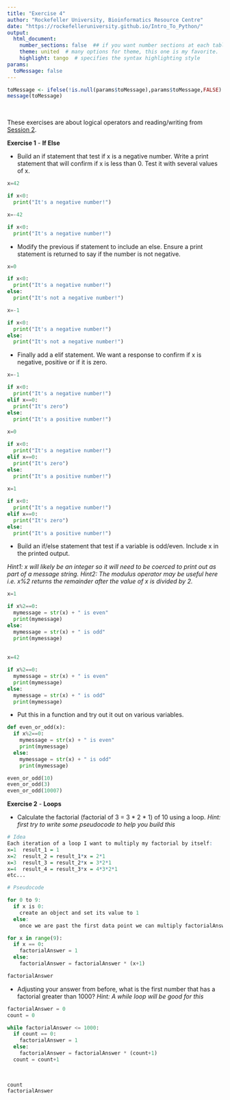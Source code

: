 ```yaml
---
title: "Exercise 4"
author: "Rockefeller University, Bioinformatics Resource Centre"
date: "https://rockefelleruniversity.github.io/Intro_To_Python/"
output: 
  html_document:
    number_sections: false  ## if you want number sections at each table header
    theme: united  # many options for theme, this one is my favorite.
    highlight: tango  # specifies the syntax highlighting style
params:
  toMessage: false    
---
```


```r
toMessage <- ifelse(!is.null(params$toMessage),params$toMessage,FALSE)
message(toMessage)
```


<p>&nbsp;</p>
These exercises are about logical operators and reading/writing from [Session 2](https://rockefelleruniversity.github.io/Intro_To_Python/). 

**Exercise 1** - **If Else**

- Build an if statement that test if x is a negative number. Write a print statement that will confirm if x is less than 0. Test it with several values of x.


```python
x=42

if x<0:
  print("It's a negative number!")

x=-42

if x<0:
  print("It's a negative number!")

```

- Modify the previous if statement to include an else. Ensure a print statement is returned to say if the number is not negative. 

```python

x=0

if x<0:
  print("It's a negative number!")
else:
  print("It's not a negative number!")

x=-1

if x<0:
  print("It's a negative number!")
else:
  print("It's not a negative number!")

```

- Finally add a elif statement. We want a response to confirm if x is negative, positive or if it is zero. 

```python
x=-1

if x<0:
  print("It's a negative number!")
elif x==0:
  print("It's zero")
else:
  print("It's a positive number!")
  
x=0

if x<0:
  print("It's a negative number!")
elif x==0:
  print("It's zero")
else:
  print("It's a positive number!")
  
x=1

if x<0:
  print("It's a negative number!")
elif x==0:
  print("It's zero")
else:
  print("It's a positive number!")

```

- Build an if/else statement that test if a variable is odd/even. Include x in the printed output. 

*Hint1: x will likely be an integer so it will need to be coerced to print out as part of a message string.*
*Hint2: The modulus operator may be useful here i.e. x%2 returns the remainder after the value of x is divided by 2.* 


```python
x=1

if x%2==0:
  mymessage = str(x) + " is even"
  print(mymessage)
else:
  mymessage = str(x) + " is odd"
  print(mymessage)
  
  
x=42

if x%2==0:
  mymessage = str(x) + " is even"
  print(mymessage)
else:
  mymessage = str(x) + " is odd"
  print(mymessage)

```

- Put this in a function and try out it out on various variables.

```python

def even_or_odd(x):
  if x%2==0:
    mymessage = str(x) + " is even"
    print(mymessage)
  else:
    mymessage = str(x) + " is odd"
    print(mymessage)

even_or_odd(10)
even_or_odd(3)
even_or_odd(10007)
```

**Exercise 2** - **Loops**

- Calculate the factorial (factorial of 3 = 3 * 2 * 1) of 10 using a loop. 
*Hint: first try to write some pseudocode to help you build this*

```r

# Idea
Each iteration of a loop I want to multiply my factorial by itself:
x=1  result_1 = 1
x=2  result_2 = result_1*x = 2*1
x=3  result_3 = result_2*x = 3*2*1
x=4  result_4 = result_3*x = 4*3*2*1
etc...

# Pseudocode

for 0 to 9:
  if x is 0:
    create an object and set its value to 1
  else:
    once we are past the first data point we can multiply factorialAnswer by the iteration we are on. Then overwrite factorialAnswer with this result. 

```

```python

for x in range(9):
  if x == 0:
    factorialAnswer = 1
  else:
    factorialAnswer = factorialAnswer * (x+1)

factorialAnswer
```

- Adjusting your answer from before, what is the first number that has a factorial greater than 1000?
*Hint: A while loop will be good for this*

```python

factorialAnswer = 0
count = 0

while factorialAnswer <= 1000:
  if count == 0:
    factorialAnswer = 1
  else:
    factorialAnswer = factorialAnswer * (count+1)
  count = count+1
    
    

count
factorialAnswer

```

